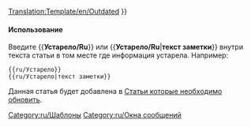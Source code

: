 <noinclude>[[Translation:Template/en/Outdated]]</noinclude>{{en/Ambox| type  = content
| image = Outdated_content.png | alt = Outdated content
| text  = <strong>Устарело</strong><br />
Данная статья или часть её содержимого устарели. Некоторая информация может быть не точной в связи с последними изменениями. Пожалуйста, обновите эту статью. {{#IF: {{{1|}}} |<br>{{{1}}}|}}
}}<includeonly>{{{2|[[Category:ru/Статьи которые необходимо обновить]]}}}</includeonly><noinclude>

====Использование====
Введите <nowiki>{{</nowiki>'''Устарело/Ru'''<nowiki>}}</nowiki> или <nowiki>{{</nowiki>'''Устарело/Ru'''|'''текст заметки'''<nowiki>}}</nowiki> внутри текста статьи в том месте где информация устарела. Например:
<pre>
{{ru/Устарело}} 
{{ru/Устарело|текст заметки}}
</pre>
Данная статья будет добавлена в [[Category/ru/Статьи которые необходимо обновить|Статьи которые необходимо обновить]].

[[Category:ru/Шаблоны]][[Category:ru/Окна сообщений]]
</noinclude>